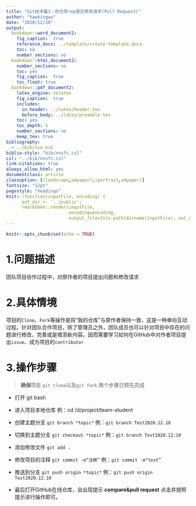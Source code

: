 ```yaml
---
title: "Git技术篇3：向仓库rep提交修改请求(Pull Request)"
author: "hawkingwu"
date: "2020/12/10"
output: 
  bookdown::word_document2: 
    fig_caption:  true
    reference_docx: ../template/create-template.docx
    toc: no
    number_sections: no
  bookdown::html_document2:
    number_sections: no
    toc: yes
    fig_caption:  true
    toc_float: true
  bookdown::pdf_document2:
    latex_engine: xelatex
    fig_caption:  true
    includes:
      in_header: ../latex/header.tex
      before_body: ../latex/preamble.tex
    toc: yes
    toc_depth: 5
    number_sections: no
    keep_tex: true
bibliography: 
  - ../bib/sco.bib
biblio-style: "bib/nnsfc.csl"
csl: "../bib/nnsfc.csl"
link-citations: true
always_allow_html: yes
documentclass: article
classoption: [(landscape,a4paper),(portrait,a4paper)]
fontsize: "12pt"
pagestyle: "headings"
knit: (function(inputFile, encoding) { 
      out_dir <- '../public';
      rmarkdown::render(inputFile,
                        encoding=encoding, 
                        output_file=file.path(dirname(inputFile), out_dir, 'demo-05-pull-request.docx')) })
---
```


```r
knitr::opts_chunk$set(echo = TRUE)
```

# 1.问题描述

团队项目协作过程中，对原作者的项目提出问题和修改请求

# 2.具体情境

项目的`Clone`、`Fork`等操作是将“我的仓库”与原作者保持一致，这是一种单向互动过程。针对团队合作项目，除了管理员之外，团队成员也可以针对项目中存在的问题进行修改、完善或是增添新内容。因而需要学习如何在GitHub中对作者项目提出`issue`、成为项目的`contributor`

# 3.操作步骤

> **确保**项目 `git clone`以及`git fork` 两个步骤已预先完成

- 打开 git bash

- 进入项目本地仓库 例：cd /d/project/team-student

- 创建主题分支 `git branch *topic*` 例：`git branch Test2020.12.10`

- 切换到主题分支 `git checkout *topic*` 例：`git branch Test2020.12.10`

- 添加修改文件 `git add . `

- 修改项目的注释 `git commit -m“注释”` 例：`git commit -m“test”`

- 推送到分支 `git push origin *topic*`  例：`git push origin Test2020.12.10`

- 最后打开GitHub在线仓库，会出现提示 **compare&pull request** 点击并按照提示进行操作即可。




